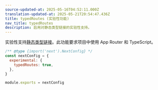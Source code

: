 ```yaml
---
source-updated-at: 2025-05-16T04:52:11.000Z
translation-updated-at: 2025-05-21T20:54:47.436Z
title: typedRoutes (实验性功能)
nav_title: typedRoutes
description: 启用对静态类型链接的实验性支持。
---
```


实验性支持[静态类型链接](/docs/app/building-your-application/configuring/typescript#statically-typed-links)。此功能要求项目中使用 App Router 和 TypeScript。

```js filename="next.config.js"
/** @type {import('next').NextConfig} */
const nextConfig = {
  experimental: {
    typedRoutes: true,
  },
}

module.exports = nextConfig
```